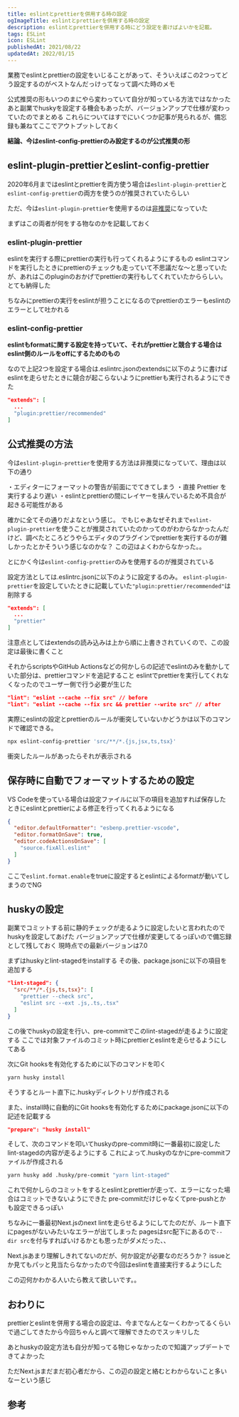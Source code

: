 ```yaml
---
title: eslintとprettierを併用する時の設定
ogImageTitle: eslintとprettierを併用する時の設定
description: eslintとprettierを併用する時にどう設定を書けばよいかを記載。
tags: ESLint
icon: ESLint
publishedAt: 2021/08/22
updatedAt: 2022/01/15
---
```


業務でeslintとprettierの設定をいじることがあって、そういえばこの2つってどう設定するのがベストなんだっけってなって調べた時のメモ

公式推奨の形もいつのまにやら変わっていて自分が知っている方法ではなかった
あと副業でhuskyを設定する機会もあったが、バージョンアップで仕様が変わっていたのでまとめる
これらについてはすでにいくつか記事が見られるが、備忘録も兼ねてここでアウトプットしておく

**結論、今はeslint-config-prettierのみ設定するのが公式推奨の形**

## eslint-plugin-prettierとeslint-config-prettier

2020年6月まではeslintとprettierを両方使う場合は`eslint-plugin-prettier`と`eslint-config-prettier`の両方を使うのが推奨されていたらしい

ただ、今は`eslint-plugin-prettier`を使用するのは[非推奨](https://github.com/prettier/prettier/blob/554b15473dd4032a036d7db91a8f579e624c9822/docs/integrating-with-linters.md)になっていた

まずはこの両者が何をする物なのかを記載しておく

### eslint-plugin-prettier

eslintを実行する際にprettierの実行も行ってくれるようにするもの
eslintコマンドを実行したときにprettierのチェックも走っていて不思議だな〜と思っていたが、あれはこのpluginのおかげでprettierの実行もしてくれていたかららしい。とても納得した

ちなみにprettierの実行をeslintが担うことになるのでprettierのエラーもeslintのエラーとして吐かれる

### eslint-config-prettier

**eslintもformatに関する設定を持っていて、それがprettierと競合する場合はeslint側のルールをoffにするためのもの**

なので上記2つを設定する場合は.eslintrc.jsonのextendsに以下のように書けばeslintを走らせたときに競合が起こらないようにprettierも実行されるようにできた

```json title=".eslintrc.json"
"extends": [
  ...
  "plugin:prettier/recommended"
]
```

## 公式推奨の方法

今は`eslint-plugin-prettier`を使用する方法は非推奨になっていて、理由は以下の通り

・エディターにフォーマットの警告が前面にでてきてしまう
・直接 Prettier を実行するより遅い
・eslintとprettierの間にレイヤーを挟んでいるため不具合が起きる可能性がある

確かに全てその通りだよなという感じ。
でもじゃあなぜそれまで`eslint-plugin-prettier`を使うことが推奨されていたのかってのがわからなかったんだけど、調べたところどうやらエディタのプラグインでprettierを実行するのが難しかったとかそういう感じなのかな？
この辺はよくわからなかった。。

とにかく今は`eslint-config-prettier`のみを使用するのが推奨されている

設定方法としては.eslintrc.jsonに以下のように設定するのみ。
`eslint-plugin-prettier`を設定していたときに記載していた`"plugin:prettier/recommended"`は削除する

```json title=".eslintrc.json"
"extends": [
  ...
  "prettier"
]
```

注意点としてはextendsの読み込みは上から順に上書きされていくので、この設定は最後に書くこと

それからscriptsやGitHub Actionsなどの何かしらの記述でeslintのみを動かしていた部分は、prettierコマンドを追記すること
eslintでprettierを実行してくれなくなったのでユーザー側で行う必要が生じた

```json title="package.json"
"lint": "eslint --cache --fix src" // before
"lint": "eslint --cache --fix src && prettier --write src" // after
```

実際にeslintの設定とprettierのルールが衝突していないかどうかは以下のコマンドで確認できる。

```bash
npx eslint-config-prettier 'src/**/*.{js,jsx,ts,tsx}'
```

衝突したルールがあったらそれが表示される

## 保存時に自動でフォーマットするための設定

VS Codeを使っている場合は設定ファイルに以下の項目を追加すれば保存したときにeslintとprettierによる修正を行ってくれるようになる

```json title=".vscode/settings.json"
{
  "editor.defaultFormatter": "esbenp.prettier-vscode",
  "editor.formatOnSave": true,
  "editor.codeActionsOnSave": [
    "source.fixAll.eslint"
  ]
}
```

ここで`eslint.format.enable`をtrueに設定するとeslintによるformatが動いてしまうのでNG

## huskyの設定

副業でコミットする前に静的チェックが走るように設定したいと言われたのでhuskyを設定してあげた
バージョンアップで仕様が変更してるっぽいので備忘録として残しておく
現時点での最新バージョンは7.0

まずはhuskyとlint-stagedをinstallする
その後、package.jsonに以下の項目を追加する

```json title="package.json"
"lint-staged": {
  "src/**/*.{js,ts,tsx}": [
    "prettier --check src",
    "eslint src --ext .js,.ts,.tsx"
  ]
}
```

この後でhuskyの設定を行い、pre-commitでこのlint-stagedが走るように設定する
ここでは対象ファイルのコミット時にprettierとeslintを走らせるようにしてある

次にGit hooksを有効化するために以下のコマンドを叩く

```bash
yarn husky install
```

そうするとルート直下に.huskyディレクトリが作成される

また、install時に自動的にGit hooksを有効化するためにpackage.jsonに以下の記述を記載する

```json title="package.json"
"prepare": "husky install"
```

そして、次のコマンドを叩いてhuskyのpre-commit時に一番最初に設定したlint-stagedの内容が走るようにする
これによって.huskyのなかにpre-commitファイルが作成される

```bash
yarn husky add .husky/pre-commit "yarn lint-staged"
```

これで何かしらのコミットをするとeslintとprettierが走って、エラーになった場合はコミットできないようにできた
pre-commitだけじゃなくてpre-pushとかも設定できるっぽい

ちなみに一番最初Next.jsのnext lintを走らせるようにしてたのだが、ルート直下にpagesがないみたいなエラーが出てしまった
pagesはsrc配下にあるので`--dir src`を付与すればいけるかとも思ったがダメだった、、

Next.jsあまり理解しきれてないのだが、何か設定が必要なのだろうか？
issueとか見てもパッと見当たらなかったので今回はeslintを直接実行するようにした

この辺何かわかる人いたら教えて欲しいです。。

## おわりに

prettierとeslintを併用する場合の設定は、今までなんとなーくわかってるくらいで過ごしてきたから今回ちゃんと調べて理解できたのでスッキリした

あとhuskyの設定方法も自分が知ってる物じゃなかったので知識アップデートできてよかった

ただNext.jsまだまだ初心者だから、この辺の設定と絡むとわからないこと多いなーという感じ

## 参考

<EmbedLink url="https://zenn.dev/teppeis/articles/2021-02-eslint-prettier-vscode" />

<EmbedLink url="https://blog.ojisan.io/prettier-eslint-cli" />

<EmbedLink url="https://zenn.dev/kurao/articles/456f44a6f43d89#5.-husky-%2B-lint-staged%E5%B0%8E%E5%85%A5" />

<EmbedLink url="https://typicode.github.io/husky" />
